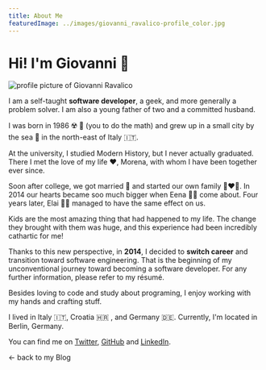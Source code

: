 ```yaml
---
title: About Me
featuredImage: ../images/giovanni_ravalico-profile_color.jpg
---
```



# Hi! I'm Giovanni 👋

![profile picture of Giovanni Ravalico](featuredImage)

I am a self-taught **software developer**, a geek, and more generally a problem solver. I am also a young father of two and a committed husband.

I was born in 1986 ☢️ 💨 (you to do the math) and grew up in a small city by the sea 🌊 in the north-east of Italy 🇮🇹.

At the university, I studied Modern History, but I never actually graduated. There I met the love of my life ❤️, Morena, with whom I have been together ever since.

Soon after college, we got married 💍 and started our own family 👩‍❤️‍👨. In 2014 our hearts became soo much bigger when Eena 👶🏻 come about. Four years later, Elai 👶🏻 managed to have the same effect on us.

Kids are the most amazing thing that had happened to my life. The change they brought with them was huge, and this experience had been incredibly cathartic for me!

Thanks to this new perspective, in **2014**, I decided to **switch career** and transition toward software engineering.
That is the beginning of my unconventional journey toward becoming a software developer.
For any further information, please refer to my <ReadLink to="/resume">résumé</ReadLink>.

Besides loving to code and study about programing, I enjoy working with my hands and crafting stuff.

I lived in Italy 🇮🇹, Croatia 🇭🇷 , and Germany 🇩🇪. Currently, I'm located in Berlin, Germany.

You can find me on [Twitter](https://twitter.com/suddenlyGio/), [GitHub](https://github.com/suddenlyGiovanni/) and [LinkedIn](https://www.linkedin.com/in/giovanni-ravalico/).


<ReadLink to="/">&larr; back to my Blog</ReadLink>

